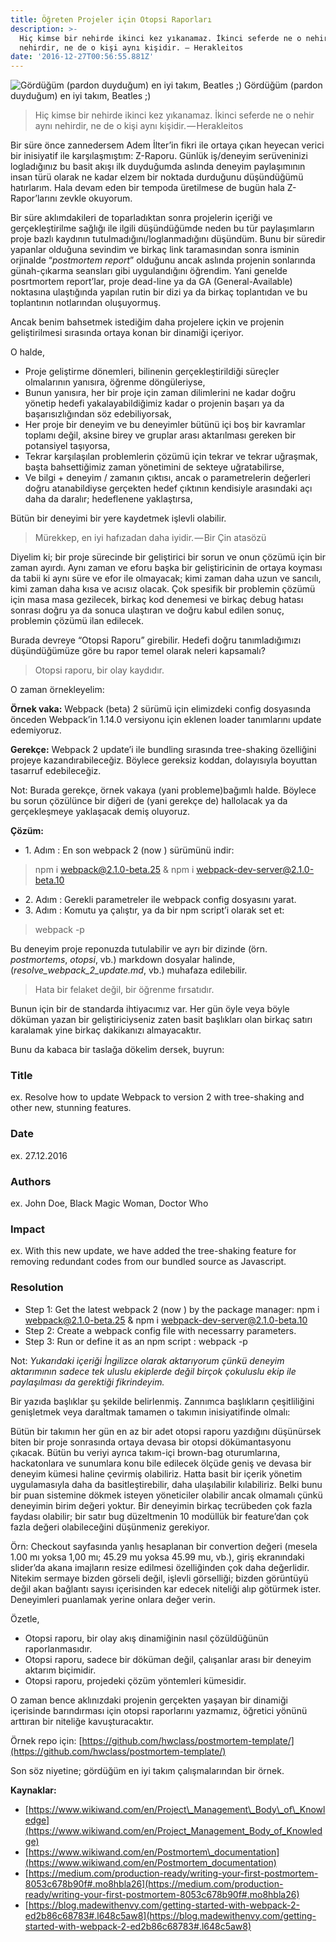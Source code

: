 ```yaml
---
title: Öğreten Projeler için Otopsi Raporları
description: >-
  Hiç kimse bir nehirde ikinci kez yıkanamaz. İkinci seferde ne o nehir aynı
  nehirdir, ne de o kişi aynı kişidir. — Herakleitos
date: '2016-12-27T00:56:55.881Z'
---
```


![Gördüğüm (pardon duyduğum) en iyi takım, Beatles ;)](https://cdn-images-1.medium.com/max/800/1*KILFmjdnYWcTsFcSNncjGw.jpeg)
Gördüğüm (pardon duyduğum) en iyi takım, Beatles ;)

> Hiç kimse bir nehirde ikinci kez yıkanamaz. İkinci seferde ne o nehir aynı nehirdir, ne de o kişi aynı kişidir. — Herakleitos

Bir süre önce zannedersem Adem İlter’in fikri ile ortaya çıkan heyecan verici bir inisiyatif ile karşılaşmıştım: Z-Raporu. Günlük iş/deneyim serüveninizi logladığınız bu basit akışı ilk duyduğumda aslında deneyim paylaşımının insan türü olarak ne kadar elzem bir noktada durduğunu düşündüğümü hatırlarım. Hala devam eden bir tempoda üretilmese de bugün hala Z-Rapor’larını zevkle okuyorum.

Bir süre aklımdakileri de toparladıktan sonra projelerin içeriği ve gerçekleştirilme sağlığı ile ilgili düşündüğümde neden bu tür paylaşımların proje bazlı kaydının tutulmadığını/loglanmadığını düşündüm. Bunu bir süredir yapanlar olduğuna sevindim ve birkaç link taramasından sonra isminin orjinalde “_postmortem report_” olduğunu ancak aslında projenin sonlarında günah-çıkarma seansları gibi uygulandığını öğrendim. Yani genelde posrtmortem report’lar, proje dead-line ya da GA (General-Available) noktasına ulaştığında yapılan rutin bir dizi ya da birkaç toplantıdan ve bu toplantının notlarından oluşuyormuş.

Ancak benim bahsetmek istediğim daha projelere içkin ve projenin geliştirilmesi sırasında ortaya konan bir dinamiği içeriyor.

O halde,

*   Proje geliştirme dönemleri, bilinenin gerçekleştirildiği süreçler olmalarının yanısıra, öğrenme döngüleriyse,
*   Bunun yanısıra, her bir proje için zaman dilimlerini ne kadar doğru yönetip hedefi yakalayabildiğimiz kadar o projenin başarı ya da başarısızlığından söz edebiliyorsak,
*   Her proje bir deneyim ve bu deneyimler bütünü içi boş bir kavramlar toplamı değil, aksine birey ve gruplar arası aktarılması gereken bir potansiyel taşıyorsa,
*   Tekrar karşılaşılan problemlerin çözümü için tekrar ve tekrar uğraşmak, başta bahsettiğimiz zaman yönetimini de sekteye uğratabilirse,
*   Ve bilgi + deneyim / zamanın çıktısı, ancak o parametrelerin değerleri doğru atanabildiyse gerçekten hedef çıktının kendisiyle arasındaki açı daha da daralır; hedeflenene yaklaştırsa,

Bütün bir deneyimi bir yere kaydetmek işlevli olabilir.

> Mürekkep, en iyi hafızadan daha iyidir. — Bir Çin atasözü

Diyelim ki; bir proje sürecinde bir geliştirici bir sorun ve onun çözümü için bir zaman ayırdı. Aynı zaman ve eforu başka bir geliştiricinin de ortaya koyması da tabii ki aynı süre ve efor ile olmayacak; kimi zaman daha uzun ve sancılı, kimi zaman daha kısa ve acısız olacak. Çok spesifik bir problemin çözümü için masa masa gezilecek, birkaç kod denemesi ve birkaç debug hatası sonrası doğru ya da sonuca ulaştıran ve doğru kabul edilen sonuç, problemin çözümü ilan edilecek.

Burada devreye “Otopsi Raporu” girebilir. Hedefi doğru tanımladığımızı düşündüğümüze göre bu rapor temel olarak neleri kapsamalı?

> Otopsi raporu, bir olay kaydıdır.

O zaman örnekleyelim:

**Örnek vaka:** Webpack (beta) 2 sürümü için elimizdeki config dosyasında önceden Webpack’in 1.14.0 versiyonu için eklenen loader tanımlarını update edemiyoruz.

**Gerekçe:** Webpack 2 update’i ile bundling sırasında tree-shaking özelliğini projeye kazandırabileceğiz. Böylece gereksiz koddan, dolayısıyla boyuttan tasarruf edebileceğiz.

Not: Burada gerekçe, örnek vakaya (yani probleme)bağımlı halde. Böylece bu sorun çözülünce bir diğeri de (yani gerekçe de) hallolacak ya da gerçekleşmeye yaklaşacak demiş oluyoruz.

**Çözüm:**

*   1\. Adım : En son webpack 2 (now ) sürümünü indir:

> npm i webpack@2.1.0-beta.25 & npm i webpack-dev-server@2.1.0-beta.10

*   2\. Adım : Gerekli parametreler ile webpack config dosyasını yarat.
*   3\. Adım : Komutu ya çalıştır, ya da bir npm script’i olarak set et:

> webpack -p

Bu deneyim proje reponuzda tutulabilir ve ayrı bir dizinde (örn. _postmortems_, _otopsi_, vb.) markdown dosyalar halinde, (_resolve\_webpack\_2\_update.md_, vb.) muhafaza edilebilir.

> Hata bir felaket değil, bir öğrenme fırsatıdır.

Bunun için bir de standarda ihtiyacımız var. Her gün öyle veya böyle döküman yazan bir geliştiriciyseniz zaten basit başlıkları olan birkaç satırı karalamak yine birkaç dakikanızı almayacaktır.

Bunu da kabaca bir taslağa dökelim dersek, buyrun:

### Title

ex. Resolve how to update Webpack to version 2 with tree-shaking and other new, stunning features.

### Date

ex. 27.12.2016

### Authors

ex. John Doe, Black Magic Woman, Doctor Who

### Impact

ex. With this new update, we have added the tree-shaking feature for removing redundant codes from our bundled source as Javascript.

### Resolution

*   Step 1: Get the latest webpack 2 (now ) by the package manager: npm i webpack@2.1.0-beta.25 & npm i webpack-dev-server@2.1.0-beta.10
*   Step 2: Create a webpack config file with necessarry parameters.
*   Step 3: Run or define it as an npm script : webpack -p

Not: _Yukarıdaki içeriği İngilizce olarak aktarıyorum çünkü deneyim aktarımının sadece tek uluslu ekiplerde değil birçok çokuluslu ekip ile paylaşılması da gerektiği fikrindeyim._

Bir yazıda başlıklar şu şekilde belirlenmiş. Zannımca başlıkların çeşitliliğini genişletmek veya daraltmak tamamen o takımın inisiyatifinde olmalı:

Bütün bir takımın her gün en az bir adet otopsi raporu yazdığını düşünürsek biten bir proje sonrasında ortaya devasa bir otopsi dökümantasyonu çıkacak. Bütün bu veriyi ayrıca takım-içi brown-bag oturumlarına, hackatonlara ve sunumlara konu bile edilecek ölçüde geniş ve devasa bir deneyim kümesi haline çevirmiş olabiliriz. Hatta basit bir içerik yönetim uygulamasıyla daha da basitleştirebilir, daha ulaşılabilir kılabiliriz. Belki bunu bir puan sistemine dökmek isteyen yöneticiler olabilir ancak olmamalı çünkü deneyimin birim değeri yoktur. Bir deneyimin birkaç tecrübeden çok fazla faydası olabilir; bir satır bug düzeltmenin 10 modüllük bir feature’dan çok fazla değeri olabileceğini düşünmeniz gerekiyor.

Örn: Checkout sayfasında yanlış hesaplanan bir convertion değeri (mesela 1.00 mı yoksa 1,00 mı; 45.29 mu yoksa 45.99 mu, vb.), giriş ekranındaki slider’da akana imajların resize edilmesi özelliğinden çok daha değerlidir. Nitekim sermaye bizden görseli değil, işlevli görselliği; bizden görüntüyü değil akan bağlantı sayısı içerisinden kar edecek niteliği alıp götürmek ister. Deneyimleri puanlamak yerine onlara değer verin.

Özetle,

*   Otopsi raporu, bir olay akış dinamiğinin nasıl çözüldüğünün raporlanmasıdır.
*   Otopsi raporu, sadece bir döküman değil, çalışanlar arası bir deneyim aktarım biçimidir.
*   Otopsi raporu, projedeki çözüm yöntemleri kümesidir.

O zaman bence aklınızdaki projenin gerçekten yaşayan bir dinamiği içerisinde barındırması için otopsi raporlarını yazmamız, öğretici yönünü arttıran bir niteliğe kavuşturacaktır.

Örnek repo için: [https://github.com/hwclass/postmortem-template/](https://github.com/hwclass/postmortem-template/)

Son söz niyetine; gördüğüm en iyi takım çalışmalarından bir örnek.

**Kaynaklar:**

*   [https://www.wikiwand.com/en/Project\_Management\_Body\_of\_Knowledge](https://www.wikiwand.com/en/Project_Management_Body_of_Knowledge)
*   [https://www.wikiwand.com/en/Postmortem\_documentation](https://www.wikiwand.com/en/Postmortem_documentation)
*   [https://medium.com/production-ready/writing-your-first-postmortem-8053c678b90f#.mo8hbla26](https://medium.com/production-ready/writing-your-first-postmortem-8053c678b90f#.mo8hbla26)
*   [https://blog.madewithenvy.com/getting-started-with-webpack-2-ed2b86c68783#.l648c5aw8](https://blog.madewithenvy.com/getting-started-with-webpack-2-ed2b86c68783#.l648c5aw8)